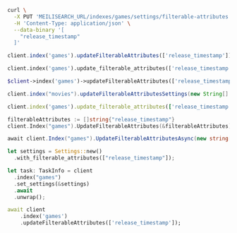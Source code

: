 <CodeGroup>

```bash cURL
curl \
  -X PUT 'MEILISEARCH_URL/indexes/games/settings/filterable-attributes' \
  -H 'Content-Type: application/json' \
  --data-binary '[
    "release_timestamp"
  ]'
```

```javascript JS
client.index('games').updateFilterableAttributes(['release_timestamp'])
```

```python Python
client.index('games').update_filterable_attributes(['release_timestamp'])
```

```php PHP
$client->index('games')->updateFilterableAttributes(['release_timestamp']);
```

```java Java
client.index("movies").updateFilterableAttributesSettings(new String[] { "release_timestamp" });
```

```ruby Ruby
client.index('games').update_filterable_attributes(['release_timestamp'])
```

```go Go
filterableAttributes := []string{"release_timestamp"}
client.Index("games").UpdateFilterableAttributes(&filterableAttributes)
```

```csharp C#
await client.Index("games").UpdateFilterableAttributesAsync(new string[] { "release_timestamp" });
```

```rust Rust
let settings = Settings::new()
  .with_filterable_attributes(["release_timestamp"]);

let task: TaskInfo = client
  .index("games")
  .set_settings(&settings)
  .await
  .unwrap();
```

```dart Dart
await client
    .index('games')
    .updateFilterableAttributes(['release_timestamp']);
```
</CodeGroup>